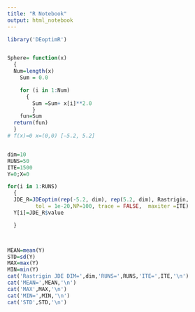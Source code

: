 ---
title: "R Notebook"
output: html_notebook
---
```{r}
library('DEoptimR')


Sphere= function(x)
  {
  Num=length(x)
	Sum = 0.0

	for (i in 1:Num)
	  {
		Sum =Sum+ x[i]**2.0
		}
	fun=Sum
  return(fun)
  }
# f(x)=0 x=(0,0) [−5.2, 5.2]


dim=10
RUNS=50
ITE=1500
Y=0;X=0

for(i in 1:RUNS)
  {
  JDE_R=JDEoptim(rep(-5.2, dim), rep(5.2, dim), Rastrigin,
         tol = 1e-20,NP=100, trace = FALSE,  maxiter =ITE)
  Y[i]=JDE_R$value

  }



MEAN=mean(Y)
STD=sd(Y)
MAX=max(Y)
MIN=min(Y)
cat('Rastrigin JDE DIM=',dim,'RUNS=',RUNS,'ITE=',ITE,'\n')
cat('MEAN=',MEAN,'\n')
cat('MAX',MAX,'\n')
cat('MIN=',MIN,'\n')
cat('STD',STD,'\n')


```






